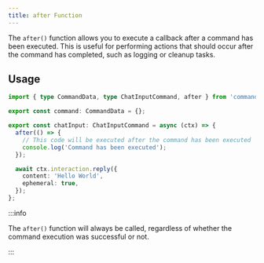 ```yaml
---
title: after Function
---
```


The `after()` function allows you to execute a callback after a
command has been executed. This is useful for performing actions that
should occur after the command has completed, such as logging or
cleanup tasks.

## Usage

```ts title="src/app/commands/ping.ts"
import { type CommandData, type ChatInputCommand, after } from 'commandkit';

export const command: CommandData = {};

export const chatInput: ChatInputCommand = async (ctx) => {
  after(() => {
    // This code will be executed after the command has been executed
    console.log('Command has been executed');
  });

  await ctx.interaction.reply({
    content: 'Hello World',
    ephemeral: true,
  });
};
```

:::info

The `after()` function will always be called, regardless of whether
the command execution was successful or not.

:::
